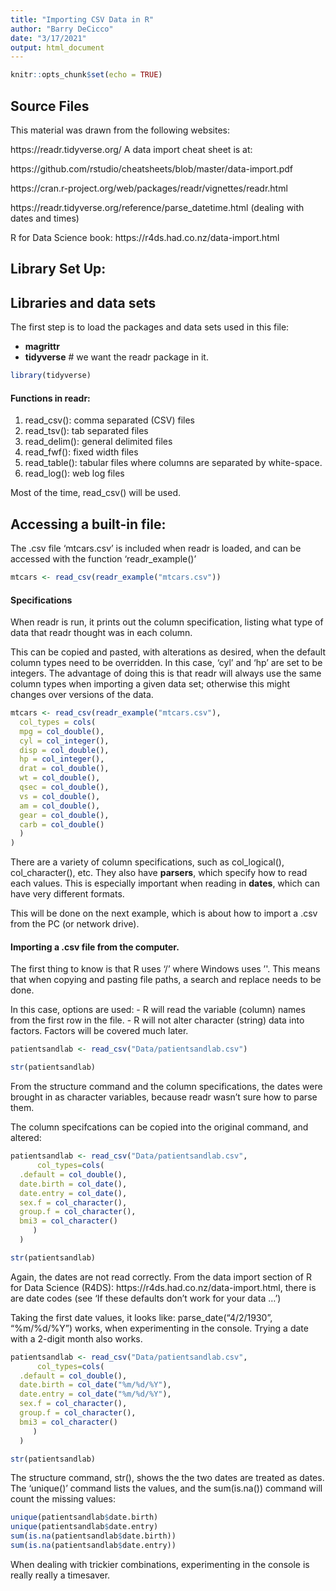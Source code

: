 ```yaml
---
title: "Importing CSV Data in R"
author: "Barry DeCicco"
date: "3/17/2021"
output: html_document
---
```


```r
knitr::opts_chunk$set(echo = TRUE)
```

## Source Files

This material was drawn from the following websites:

https://readr.tidyverse.org/
A data import cheat sheet is at:

https://github.com/rstudio/cheatsheets/blob/master/data-import.pdf

https://cran.r-project.org/web/packages/readr/vignettes/readr.html

https://readr.tidyverse.org/reference/parse_datetime.html  (dealing with dates and times)

R for Data Science book:
https://r4ds.had.co.nz/data-import.html

## Library Set Up:

## Libraries and data sets

The first step is to load the packages and data sets used in this file:


- **magrittr**
- **tidyverse**   # we want the readr package in it.


```r


library(tidyverse)

```

#### Functions in readr:


1. read_csv(): comma separated (CSV) files
2. read_tsv(): tab separated files
3. read_delim(): general delimited files
4. read_fwf(): fixed width files
5. read_table(): tabular files where columns are separated by white-space.
6. read_log(): web log files

Most of the time, read_csv() will be used.

## Accessing a built-in file:

The .csv file 'mtcars.csv' is included when readr
is loaded, and can be accessed with the function 'readr_example()'

```r
mtcars <- read_csv(readr_example("mtcars.csv"))
```

#### Specifications

When readr is run, it prints out the column specification, listing what type of data
that readr thought was in each column.

This can be copied and pasted, with alterations as desired, when the default column types need to be overridden.  In this case, 'cyl' and 'hp' are set to be integers.  The advantage of doing this is that readr will always use the same column types when importing a given data set; otherwise this might changes over versions of the data.

```r
mtcars <- read_csv(readr_example("mtcars.csv"),
  col_types = cols(
  mpg = col_double(),
  cyl = col_integer(),
  disp = col_double(),
  hp = col_integer(),
  drat = col_double(),
  wt = col_double(),
  qsec = col_double(),
  vs = col_double(),
  am = col_double(),
  gear = col_double(),
  carb = col_double()
  )
)
```

There are a variety of column specifications, such as col_logical(), col_character(), etc.  They also have **parsers**, which specify how to read each values.  This is especially important when reading in **dates**, which can have very different formats.  

This will be done on the next example, which is about how to import a .csv from the PC (or network drive).

#### Importing a .csv file from the computer.

The first thing to know is that R uses '/' where Windows uses '\'.  This means that when copying and pasting file paths, a search and replace needs to be done.

In this case, options are used:
- R will read the variable (column) names from the first row in the file.
- R will not alter character (string) data into factors.  Factors will be covered much later.

```r

patientsandlab <- read_csv("Data/patientsandlab.csv")

str(patientsandlab)
```

From the structure command and the column specifications, the dates were brought in as character variables, because readr wasn't sure how to parse them.

The column specifcations can be copied into the original command, and altered:

```r

patientsandlab <- read_csv("Data/patientsandlab.csv",
      col_types=cols(
  .default = col_double(),
  date.birth = col_date(),
  date.entry = col_date(),
  sex.f = col_character(),
  group.f = col_character(),
  bmi3 = col_character()
     )
  )

str(patientsandlab)
```
Again, the dates are not read correctly.
From the data import section of R for Data Science (R4DS):
https://r4ds.had.co.nz/data-import.html, there is are date codes 
(see 'If these defaults don’t work for your data ...')

Taking the first date values, it looks like:
parse_date("4/2/1930", "%m/%d/%Y") works, 
when experimenting in the console.  Trying a date with a 2-digit month also works.

```r

patientsandlab <- read_csv("Data/patientsandlab.csv",
      col_types=cols(
  .default = col_double(),
  date.birth = col_date("%m/%d/%Y"),
  date.entry = col_date("%m/%d/%Y"),
  sex.f = col_character(),
  group.f = col_character(),
  bmi3 = col_character()
     )
  )

str(patientsandlab)
```

The structure command, str(), shows the the two dates are treated as dates.   The 'unique()' command lists the values, and the sum(is.na()) command will count the missing values:

```r

unique(patientsandlab$date.birth)
unique(patientsandlab$date.entry)
sum(is.na(patientsandlab$date.birth))
sum(is.na(patientsandlab$date.entry))
```

When dealing with trickier combinations, experimenting in the console is really really a timesaver.